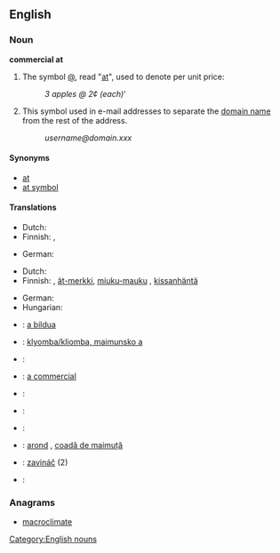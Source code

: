 ==English==

===Noun===
'''commercial at'''

# The symbol [[@]], read "[[at]]", used to denote per unit price:
#: ''3 apples @ 2¢ (each)'''
# This symbol used in e-mail addresses to separate the [[domain name]] from the rest of the address.
#: ''username@domain.xxx''

====Synonyms====
* [[at]]
* [[at symbol]]

====Translations====
{{trans-top|denoting unit price}}
* Dutch: {{t+|nl|aan}}
* Finnish: {{t+|fi|kpl}}, {{t+|fi|à}}
{{trans-mid}}
* German: {{t+|de|je}}
{{trans-bottom}}

{{trans-top|domain name separator in e-mail addresses}}
* Dutch: {{t-|nl|apenstaart}} <!--belongs under Dutch entry (literally "ape tail") -->
* Finnish: {{t-|fi|at-merkki}}, [[ät-merkki]], [[miuku-mauku]] {{qualifier|slang}}, [[kissanhäntä]] {{qualifier|slang}}
{{trans-mid}}
* German: {{t+|de|Klammeraffe|m}}
* Hungarian: {{t+|hu|kukac}}
{{trans-bottom}}

{{checktrans-top}}
* {{ttbc|eu}}: [[a bildua]]
* {{ttbc|bg}}: [[klyomba/kliomba, maimunsko a]]
* {{ttbc|fr}}: {{t+|fr|arrobe|f}}
* {{ttbc|ia}}: [[a commercial]]
* {{ttbc|it}}: {{t+|it|chiocciola|f}}
* {{ttbc|lt}}: {{t+|lt|eta}}
* {{ttbc|pt}}: {{t+|pt|arroba|f}}
* {{ttbc|ro}}: [[arond]] {{g|n}}, [[coadă de maimuță]] {{g|f}} <!--belongs under Romanian entry (literally "monkey-tail") -->
* {{ttbc|sk}}: [[zavináč]] {{g|m}} (2)
* {{ttbc|es}}: {{t+|es|arroba|f}}
{{trans-bottom}}

===Anagrams===
* [[macroclimate#English|macroclimate]]


[[Category:English nouns]]